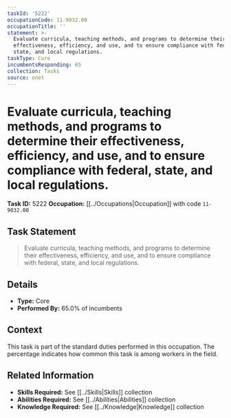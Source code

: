 ```yaml
---
taskId: '5222'
occupationCode: 11-9032.00
occupationTitle: ''
statement: >-
  Evaluate curricula, teaching methods, and programs to determine their
  effectiveness, efficiency, and use, and to ensure compliance with federal,
  state, and local regulations.
taskType: Core
incumbentsResponding: 65
collection: Tasks
source: onet
---
```

# Evaluate curricula, teaching methods, and programs to determine their effectiveness, efficiency, and use, and to ensure compliance with federal, state, and local regulations.

**Task ID:** 5222
**Occupation:** [[../Occupations|Occupation]] with code `11-9032.00`

## Task Statement

> Evaluate curricula, teaching methods, and programs to determine their effectiveness, efficiency, and use, and to ensure compliance with federal, state, and local regulations.

## Details

- **Type:** Core
- **Performed By:** 65.0% of incumbents

## Context

This task is part of the standard duties performed in this occupation. The percentage indicates how common this task is among workers in the field.

## Related Information

- **Skills Required:** See [[../Skills|Skills]] collection
- **Abilities Required:** See [[../Abilities|Abilities]] collection
- **Knowledge Required:** See [[../Knowledge|Knowledge]] collection
